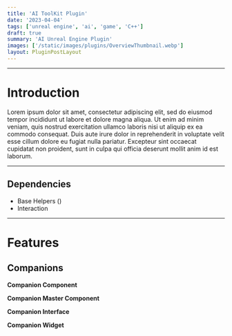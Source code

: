 ```yaml
---
title: 'AI ToolKit Plugin'
date: '2023-04-04'
tags: ['unreal engine', 'ai', 'game', 'C++']
draft: true
summary: 'AI Unreal Engine Plugin'
images: ['/static/images/plugins/OverviewThumbnail.webp']
layout: PluginPostLayout
---
```


---

# Introduction

Lorem ipsum dolor sit amet, consectetur adipiscing elit, sed do eiusmod tempor incididunt ut labore et dolore magna aliqua.
Ut enim ad minim veniam, quis nostrud exercitation ullamco laboris nisi ut aliquip ex ea commodo consequat.
Duis aute irure dolor in reprehenderit in voluptate velit esse cillum dolore eu fugiat nulla pariatur.
Excepteur sint occaecat cupidatat non proident, sunt in culpa qui officia deserunt mollit anim id est laborum.

---

## Dependencies

- Base Helpers ()
- Interaction

---

# Features

## Companions

**Companion Component**

**Companion Master Component**

**Companion Interface**

**Companion Widget**
